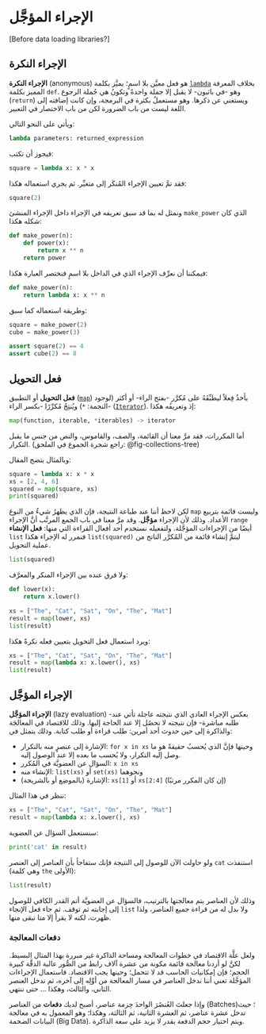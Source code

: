 # الإجراء المؤجَّل

[Before data loading libraries?]

## الإجراء النكرة

**الإجراء النكرة** (anonymous) هو فعل معيَّن بلا اسمٍ؛ يميَّز بكلمة [`lambda`](https://docs.python.org/3/tutorial/controlflow.html#lambda-expressions) بخلاف المعرفة المميز بكلمة `def`.
وهو -في باثيون- لا يقبل إلا جملة واحدةً وتكونُ هي جُملة الرجوع (`return`) ويستغني عن ذكرها.
وهو مستعملٌ بكثرة في البرمجة، وإن كانت إضافته إلى اللغة ليست من باب الضرورة لكن من باب الاختصار في التعبير.

ويأتي على النحو التالي:

```python
lambda parameters: returned_expression
```

فيجوز أن تكتب:

```python
square = lambda x: x * x
```

فقد تمَّ تعيين الإجراء المُنكَر إلى متغيِّر. ثم يجري استعماله هكذا:

```python
square(2)
```

ونمثل له بما قد سبق تعريفه في الإجراء داخل الإجراء المنشئ `make_power` الذي كان شكله هكذا:

```python
def make_power(n):
    def power(x):
        return x ** n
    return power
```

فيمكننا أن نعرِّف الإجراء الذي في الداخل بلا اسمٍ فنختصر العبارة هكذا:

```python
def make_power(n):
    return lambda x: x ** n
```

وطريقة استعماله كما سبق:

```python
square = make_power(2)
cube = make_power(3)

assert square(2) == 4
assert cube(2) == 8
```

## فعل التحويل

**فعل التحويل** أو التطبيق ([`map`](https://docs.python.org/3/library/functions.html#map)) يأخذُ فِعلاً ليطبِّقَهُ على مُكرَّر -بفتح الراء- أو أكثر (لوجود النجمة: `*`) ويُنتِجُ مُكرِّرًا -بكسر الراء- ([`Iterator`](https://docs.python.org/3/glossary.html#term-iterator)). إذ وتعريفُه هكذا:

```python
map(function, iterable, *iterables) -> iterator
```

أما المكررات، فقد مرَّ معنا أن القائمة، والصف، والقاموس، والنص من جنس ما يقبل التكرار.
(راجع شجرة الجموع في الملحق: @fig-collections-tree)

وبالمثال يتضح المقال:

```python
square = lambda x: x * x
xs = [2, 4, 6]
squared = map(square, xs)
print(squared)
```

لكن لاحظ أننا عند طباعة النتيجة، فإن الذي يظهرُ شيءٌ من النوع `map` وليست قائمة بتربيع الأعداد. وذلك لأن الإجراء **مؤجَّل**. وقد مرَّ معنا في باب الجمع المرتَّب أنَّ الإجراء `range` أيضًا من الإجراءات المؤجَّلة. ولتفعيله نستخدم أحد أفعال القراءة التي منها: **فعل الإنشاء** `list` فنمرر له الإجراء هكذا `list(squared)` ليتمَّ إنشاء قائمة من المُكرَّر الناتج من عملية التحويل.

```python
list(squared)
```

ولا فرق عنده بين الإجراء المنكر والمعرَّف:

```python
def lower(x):
    return x.lower()

xs = ["The", "Cat", "Sat", "On", "The", "Mat"]
result = map(lower, xs)
list(result)
```

ويرد استعمال فعل التحويل بتعيين فعله نكرةً هكذا:

```python
xs = ["The", "Cat", "Sat", "On", "The", "Mat"]
result = map(lambda x: x.lower(), xs)
list(result)
```


## الإجراء المؤجَّل

**الإجراء المؤجَّل** (lazy evaluation) -بعكس الإجراء العادي الذي نتيجته عاجلة تأتي عند طلبه مباشرة- فإن نتيجته لا تحصُل إلا عند الحاجة إليها. وذلك للاقتصاد في المعالجَة والذاكرة إلى حين حدوث أحد أمرين: طلب قراءة أو طلب كتابة. وذلك يتمثل في:

- الإشارة إلى عنصرٍ منه بالتكرار: `for x in xs` وحينها فإنَّ الذي يُحسبُ حقيقةً هو ما وصل إليه التكرار، ولا يُحسب ما بعده إلا عند الوصول إليه.
- السؤال عن العضويَّة في المُكرر: `x in xs`
- الإنشاء منه: `list(xs)` أو `set(xs)` ونحوهما
- الإشارة (بالموضِع أو بالشريحة): `xs[1]` أو `xs[2:4]` (إن كان المكرر مرتبًا)

ننظر في هذا المثال:

```python
xs = ["The", "Cat", "Sat", "On", "The", "Mat"]
result = map(lambda x: x.lower(), xs)
```

سنستعمل السؤال عن العضوية:

```python
print('cat' in result)
```

ولو حاولت الآن للوصول إلى النتيجة فإنك ستفاجأ بأن العناصر إلى العنصر `cat` استنفذت (وهي كلمة `the` الأولى):

```python
list(result)
```

وذلك لأن العناصر يتم معالجتها بالترتيب، فالسؤال عن العضويَّة أتم القدر الكافي للوصول إلى إجابته ثم توقف. ثم جاء فعل الإنجاء `list` ولا بدل له من قراءة جميع العناصر، ولذا ظهرت، لكنه لا يقرأ إلا متا تبقى منها.

### دفعات المعالجة

ولعل علَّة الاقتصاد في خطوات المعالجة ومساحة الذاكرة غير مبررة بهذا المثال البسيط. لكنَّ لو أردنا معالجة قائمة مكونة من عشرة آلاف رابط من الصُّور عالية الدقَّة كبيرة الحجم؛ فإن إمكانيات الحاسب قد لا تتحمل؛ وحينها يجب الاقتصاد. فاستعمال الإجراءات المؤجَّلة تعني أننا ندخل العناصر في مسار المعالجة من أوِّلِه إلى آخره، ثم ندخل العنصر الثاني، والثالث، وهكذا ... حتى ننتهي.

وإذا جعلتَ العُنصُرَ الواحدَ حِزمة عناصر، أصبح لديك **دفعات** من العناصر (Batches)؛ حيث تدخل عشرة عناصر، ثم العشرة الثانية، ثم الثالثة، وهكذا؛ وهو المعمول به في معالجة البيانات الضخمة (Big Data). ويتم اختيار حجم الدفعة بقدر لا يزيد على سعة الذاكرة.
